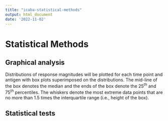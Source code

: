 ```yaml
---
title: "icaba-statistical-methods"
output: html_document
date: '2022-11-02'
---
```


# Statistical Methods

## Graphical analysis

Distributions of response magnitudes will be plotted for each time point and antigen with box plots superimposed on the distributions. The mid-line of the box denotes the median and the ends of the box denote the $25^{th}$ and $75^{th}$ percentiles. The whiskers denote the most extreme data points that are no more than 1.5 times the interquartile range (i.e., height of the box). 

## Statistical tests
